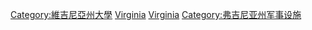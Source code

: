 {{Commons cat|Virginia Military Institute}}
{{DEFAULTSORT:Virginia Military Institute}}
{{cat more|維吉尼亞軍事學校}}
[[Category:維吉尼亞州大學|Category:維吉尼亞州大學]]
[[Category:美國公立大學|Virginia]]
[[Category:美国高等军事院校|Virginia]]
[[Category:弗吉尼亚州军事设施|Category:弗吉尼亚州军事设施]]